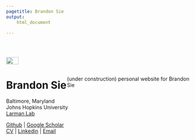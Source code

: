 ```yaml
---
pagetitle: Brandon Sie
output:
    html_document

---
```


<br> 

<!-- 
HTML columns: https://stackoverflow.com/questions/31753897/2-column-section-in-r-markdown 


keep left column visible? https://stackoverflow.com/questions/1312236/how-do-i-create-an-html-table-with-fixed-frozen-left-column-and-scrollable-body 

directory: move non-index pages to subdirectory?

global cds stylesheet?

-->

<style>
.column-left{
  float: left;
  width: 33%;
  text-align: left;
  position: absolute;
}
.column-right{
  float: right;
  width: 67%;
  text-align: left;
}
</style>


<div class="column-left">

![](docs/brandon1.png){width=33%}

# Brandon Sie



<i class="fa fa-fw fa-map-marker" aria-hidden="true"></i> Baltimore, Maryland  
<i class="fa fa-fw fa-briefcase" aria-hidden="true"></i> Johns Hopkins University  
[<i class="fa fa-fw fa-flask" aria-hidden="true"></i> Larman Lab](http://labs.pathology.jhu.edu/larman/) 


[<i class="fa fa-fw fa-github" aria-hidden="true"></i> Github](https://github.com/brandonsie) 
| [<i class="fa fa-fw fa-graduation-cap" aria-hidden="true"></i> Google Scholar](https://scholar.google.com/citations?hl=en&user=FpNLPEkAAAAJ&view_op=list_works&gmla=AJsN-F7VxtyziSbZZVjCriLH57_B99PW4KgNmajr8WWYBoOCAk_nJZ6hW1m4ZH1NxpqFrS6dJnKTAjlT6U4GNuekZfsWqJJeBOdnCSwQ3SD7DoBplqaP5tqWiETZY95NFr5kQdYuD9s8qsJPrfoWGT5gk4eN5r2Nzw)  
[<i class="fa fa-fw fa-file" aria-hidden="true"></i> CV](docs/20181112_CV_BrandonSie.pdf)
| [<i class="fa fa-fw fa-linkedin" aria-hidden="true"></i> Linkedin](https://www.linkedin.com/in/brandonsie)
| [<i class="fa fa-fw fa-envelope" aria-hidden="true"></i> Email](mailto:brandonsie@gmail.com)  


</div>

<div class="column-right">

<br><br><br>
(under construction) personal website for Brandon Sie

</div>
